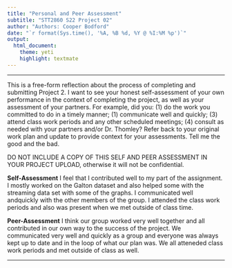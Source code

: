 ```yaml
---
title: "Personal and Peer Assessment"
subtitle: "STT2860 S22 Project 02"
author: "Authors: Cooper Bodford"
date: "`r format(Sys.time(), '%A, %B %d, %Y @ %I:%M %p')`"
output: 
  html_document: 
    theme: yeti
    highlight: textmate
---
```

***

This is a free-form reflection about the process of completing and submitting Project 2. I want to see your honest self-assessment of your own performance in the context of completing the project, as well as your assessment of your partners. For example, did you: (1) do the work you committed to do in a timely manner; (1) communicate well and quickly; (3) attend class work periods and any other scheduled meetings; (4) consult as needed with your partners and/or Dr. Thomley? Refer back to your original work plan and update to provide context for your assessments. Tell me the good and the bad.

DO NOT INCLUDE A COPY OF THIS SELF AND PEER ASSESSMENT IN YOUR PROJECT UPLOAD, otherwise it will not be confidential.

**Self-Assessment**
I feel that I contributed well to my part of the assignment. I mostly worked on the Galton dataset and also helped some with the streaming data set with some of the graphs. I communicated well andquickly with the other members of the group. I attended the class work periods and also was present when we met outside of class time. 

**Peer-Assessment**
I think our group worked very well together and all contributed in our own way to the success of the project. We communicated very well and quickly as a group and everyone was always kept up to date and in the loop of what our plan was. We all atteneded class work periods and met outside of class as well.

***